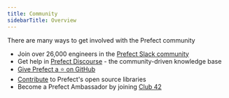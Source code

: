 ```yaml
---
title: Community
sidebarTitle: Overview
---
```



There are many ways to get involved with the Prefect community

- Join over 26,000 engineers in the [Prefect Slack community](https://prefect.io/slack)
- Get help in [Prefect Discourse](https://discourse.prefect.io/) - the community-driven knowledge base
- [Give Prefect a ⭐️ on GitHub](https://github.com/PrefectHQ/prefect)
- [Contribute](/2.16/contributing/overview/) to Prefect's open source libraries
- Become a Prefect Ambassador by joining [Club 42](https://www.prefect.io/community/club-42/)
